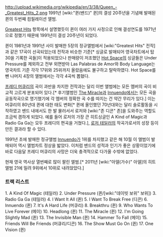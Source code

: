 http://upload.wikimedia.org/wikipedia/en/3/38/Queen_-_Greatest_Hits_2.png
1991년 [wiki:"퀸(밴드)" 퀸]의 결성 20주년을 기념해 발매된 퀸의 두번째 컴필레이션 앨범.

[[Greatest Hits]] 항목에서 설명했듯이 퀸이 여러 가지 사정으로 인해 결성연도를 1971년으로 정했기 때문에 1991년이 결성 20주년이 되었다.

퀸이 1981년과 1991년 사이 발매한 5장의 정규앨범에서 [wiki:"Greatest Hits" 전작]과 같은 17곡이 선곡되었는데 전작과 비슷한 기준[* 싱글로 발매되어 영국차트에서 탑30을 기록한 곡들]이 적용되었으나 판매량이 저조했던 [[Hot Space]]의 싱글들은 Under Pressure를 제외하고 전부 외면받아 Las Palabras de Amor와 Body Language는 영국차트 기준 각각 17위와 25위까지 올랐음에도 불구하고 탈락하였다. Hot Space를 뺀 나머지 4장의 앨범에서는 각각 4곡씩 뽑혔다.

[[프레디 머큐리]]의 곡이 과반을 차지한 전작과는 달리 이번 앨범에는 모든 멤버의 곡이 비교적 고르게 분포되어 있다.[* 후기앨범인 [[The Miracle]]과 [[Innuendo]]에서는 모든 곡을 공동작곡으로 명기했기에 각 멤버의 정확한 곡 수를 따지는 건 약간 무리가 있다.] 이는 머큐리의 80년대 퀸에 대한 태도 변화[* 퀸에 올인했던 70년대와는 달리 솔로활동을 시작하였고 밴드 내에서도 한 발 물러서서 로저와 [wiki:"존 디콘" 존]을 도와주는 역할도 조금씩 겸하게 되었다. 예를 들어 로저의 가장 큰 히트싱글인 A Kind of Magic과 Radio Ga Ga는 모두 프레디의 편곡을 거쳤다.], [[로저 테일러]]의 작곡가로서의 성장 등이 만든 결과라 할 수 있다.

1991년 초에 발매한 정규앨범 [[Innuendo]]가 1위를 차지했고 같은 해 10월 이 앨범이 발매되어 역시 앨범차트 정상을 밟았다. 이처럼 밴드의 성적과 인기가 좋은 상황이었기에 바로 다음달 프레디 머큐리의 사망은 더욱 충격적으로 다가올 수밖에 없었다.

현재 영국 역사상 열번째로 많이 팔린 앨범.[* 2011년 [wiki:"아델(가수)" 아델]의 히트앨범 21에 밀려 9위에서 10위로 내려앉았다.]

=== 트랙 리스트 ===
1. A Kind Of Magic (테일러)
2. Under Pressure (퀸/[wiki:"데이빗 보위" 보위])
3. Radio Ga Ga (테일러)
4. I Want It All (퀸)
5. I Want To Break Free (디콘)
6. Innuendo (퀸)
7. It's A Hard Life (머큐리)
8. Breakthru (퀸)
9. Who Wants To Live Forever (메이)
10. Headlong (퀸)
11. The Miracle (퀸)
12. I'm Going Slightly Mad (퀸)
13. The Invisible Man (퀸)
14. Hammer To Fall (메이)
15. Friends Will Be Friends (머큐리/디콘)
16. The Show Must Go On (퀸)
17. One Vision (퀸)
